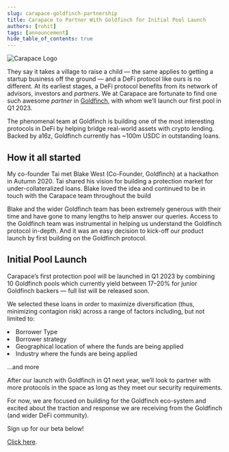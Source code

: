 ```yaml
---
slug: carapace-goldfinch-partnership
title: Carapace to Partner With Goldfinch for Initial Pool Launch
authors: [rohit]
tags: [announcement]
hide_table_of_contents: true
---
```



![Carapace Logo](./carapace_goldfinch_logo.png)

They say it takes a village to raise a child — the same applies to getting a startup business off the ground — and a DeFi protocol like ours is no different. At its earliest stages, a DeFi protocol benefits from its network of advisors, investors and _partners_. We at Carapace are fortunate to find one such awesome _partner_ in [Goldfinch](https://goldfinch.finance), with whom we’ll launch our first pool in Q1 2023.

The phenomenal team at Goldfinch is building one of the most interesting protocols in DeFi by helping bridge real-world assets with crypto lending. Backed by a16z, Goldfinch currently has ~100m USDC in outstanding loans.

## How it all started

My co-founder Tai met Blake West (Co-Founder, Goldfinch) at a hackathon in Autumn 2020. Tai shared his vision for building a protection market for under-collateralized loans. Blake loved the idea and continued to be in touch with the Carapace team throughout the build

Blake and the wider Goldfinch team has been extremely generous with their time and have gone to many lengths to help answer our queries. Access to the Goldfinch team was instrumental in helping us understand the Goldfinch protocol in-depth. And it was an easy decision to kick-off our product launch by first building on the Goldfinch protocol.

## Initial Pool Launch

Carapace’s first protection pool will be launched in Q1 2023 by combining 10 Goldfinch pools which currently yield between 17–20% for junior Goldfinch backers — full list will be released soon.

We selected these loans in order to maximize diversification (thus, minimizing contagion risk) across a range of factors including, but not limited to:

<div className={styles.bulletpoints}>
    <li>Borrower Type</li>
    <li>Borrower strategy</li>
    <li>Geographical location of where the funds are being applied</li>
    <li>Industry where the funds are being applied</li>
</div>

…and more

After our launch with Goldfinch in Q1 next year, we’ll look to partner with more protocols in the space as long as they meet our security requirements.

For now, we are focused on building for the Goldfinch eco-system and excited about the traction and response we are receiving from the Goldfinch (and wider DeFi community).

Sign up for our beta below!

[Click here](https://xzpl2jauxb6.typeform.com/to/hSmuyZph?typeform-source=www.carapace.finance).
